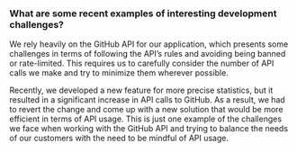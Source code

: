 ### What are some recent examples of interesting development challenges?

We rely heavily on the GitHub API for our application, which presents some
challenges in terms of following the API’s rules and avoiding being banned or
rate-limited. This requires us to carefully consider the number of API calls we
make and try to minimize them wherever possible.

Recently, we developed a new feature for more precise statistics, but it
resulted in a significant increase in API calls to GitHub. As a result, we had
to revert the change and come up with a new solution that would be more
efficient in terms of API usage. This is just one example of the challenges we
face when working with the GitHub API and trying to balance the needs of our
customers with the need to be mindful of API usage.
